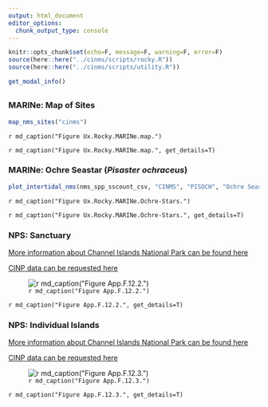 ```yaml
---
output: html_document
editor_options: 
  chunk_output_type: console
---
```


```r
knitr::opts_chunk$set(echo=F, message=F, warning=F, error=F)
source(here::here("../cinms/scripts/rocky.R"))
source(here::here("../cinms/scripts/utility.R"))
```

```r
get_modal_info()
```

##  {.tabset} 

### MARINe: Map of Sites

```r
map_nms_sites("cinms")
```

`r md_caption("Figure Ux.Rocky.MARINe.map.")`

`r md_caption("Figure Ux.Rocky.MARINe.map.", get_details=T)`

### MARINe: Ochre Seastar (_Pisaster ochraceus_) {.active}

```r
plot_intertidal_nms(nms_spp_sscount_csv, "CINMS", "PISOCH", "Ochre Seastar", fld_val = "count", label_y = "Count (annual avg)")
```

`r md_caption("Figure Ux.Rocky.MARINe.Ochre-Stars.")`

`r md_caption("Figure Ux.Rocky.MARINe.Ochre-Stars.", get_details=T)`

### NPS: Sanctuary

[More information about Channel Islands National Park can be found here](https://sanctuarysimon.org/dbtools/project-database/index.php?ID=100505)

[CINP data can be requested here](https://www.nps.gov/chis/index.htm)

![`r md_caption("Figure App.F.12.2.")`](../img/cinms_cr/App.F.12.2.Pochraceus_abundance.jpg)

`r md_caption("Figure App.F.12.2.", get_details=T)`

### NPS: Individual Islands

[More information about Channel Islands National Park can be found here](https://sanctuarysimon.org/dbtools/project-database/index.php?ID=100505)

[CINP data can be requested here](https://www.nps.gov/chis/index.htm)

![`r md_caption("Figure App.F.12.3.")`](../img/cinms_cr/App.F.12.3.Pochraceus_size.jpg)

`r md_caption("Figure App.F.12.3.", get_details=T)`